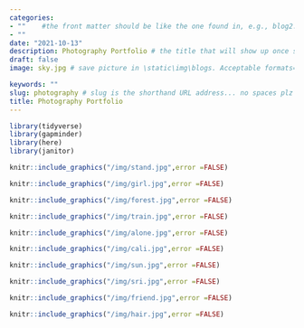 ```yaml
---
categories:  
- ""    #the front matter should be like the one found in, e.g., blog2.md. It cannot be like the normal Rmd we used
- ""
date: "2021-10-13"
description: Photography Portfolio # the title that will show up once someone gets to this page
draft: false
image: sky.jpg # save picture in \static\img\blogs. Acceptable formats= jpg, jpeg, or png . Your iPhone pics wont work

keywords: ""
slug: photography # slug is the shorthand URL address... no spaces plz
title: Photography Portfolio
---
```

  
  
```r
library(tidyverse)
library(gapminder)  
library(here)
library(janitor)
```
   
```r
knitr::include_graphics("/img/stand.jpg",error =FALSE)     
```

```r
knitr::include_graphics("/img/girl.jpg",error =FALSE)     
```


```r
knitr::include_graphics("/img/forest.jpg",error =FALSE)     
```


```r
knitr::include_graphics("/img/train.jpg",error =FALSE)     
```


```r
knitr::include_graphics("/img/alone.jpg",error =FALSE)     
```


```r
knitr::include_graphics("/img/cali.jpg",error =FALSE)     
```


```r
knitr::include_graphics("/img/sun.jpg",error =FALSE)     
```


```r
knitr::include_graphics("/img/sri.jpg",error =FALSE)     
```


```r
knitr::include_graphics("/img/friend.jpg",error =FALSE)     
```


```r
knitr::include_graphics("/img/hair.jpg",error =FALSE)     
```
